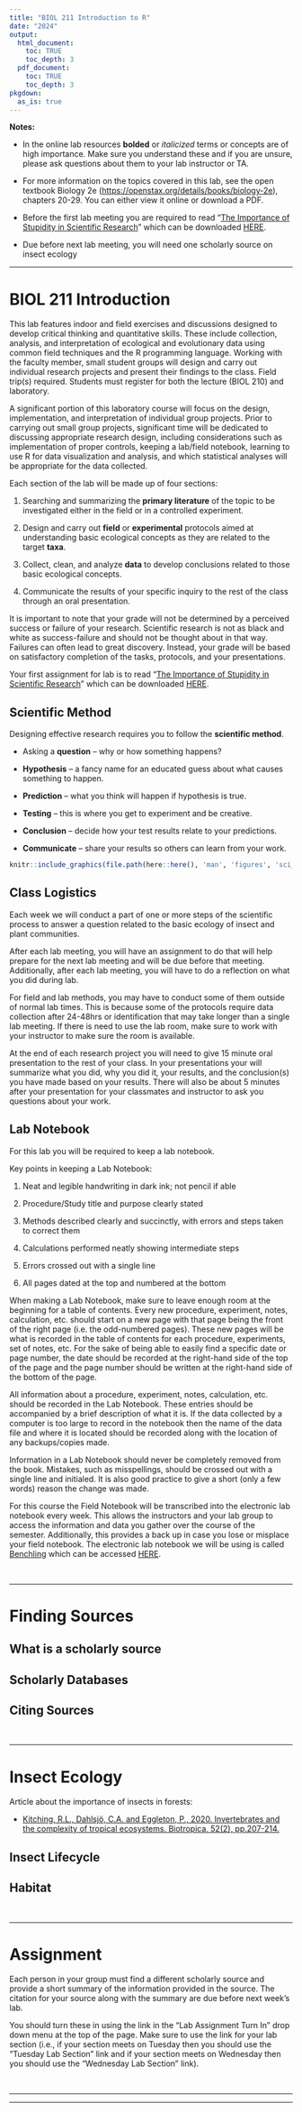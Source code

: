 ```yaml
---
title: "BIOL 211 Introduction to R"
date: "2024"
output: 
  html_document:
    toc: TRUE
    toc_depth: 3
  pdf_document:
    toc: TRUE
    toc_depth: 3
pkgdown:
  as_is: true
---
```


**Notes:**

* In the online lab resources **bolded** or *italicized* terms or concepts are of high importance. Make sure you understand these and if you are unsure, please ask questions about them to your lab instructor or TA.

* For more information on the topics covered in this lab, see the open textbook Biology 2e ([https://openstax.org/details/books/biology-2e](https://openstax.org/details/books/biology-2e)), chapters 20-29. You can either view it online or download a PDF.

* Before the first lab meeting you are required to read "[The Importance of Stupidity in Scientific Research](sheets/sci_articles/Importance_of_stupidity.pdf)" which can be downloaded [HERE](sheets/sci_articles/Importance_of_stupidity.pdf).

* Due before next lab meeting, you will need one scholarly source on insect ecology

***

# BIOL 211 Introduction

This lab features indoor and field exercises and discussions designed to develop critical thinking and quantitative skills. These include collection, analysis, and interpretation of ecological and evolutionary data using common field techniques and the R programming language. Working with the faculty member, small student groups will design and carry out individual research projects and present their findings to the class. Field trip(s) required. Students must register for both the lecture (BIOL 210) and laboratory.

A significant portion of this laboratory course will focus on the design, implementation, and interpretation of individual group projects. Prior to carrying out small group projects, significant time will be dedicated to discussing appropriate research design, including considerations such as implementation of proper controls, keeping a lab/field notebook, learning to use R for data visualization and analysis, and which statistical analyses will be appropriate for the data collected.

Each section of the lab will be made up of four sections:

1. Searching and summarizing the **primary literature** of the topic to be investigated either in the field or in a controlled experiment.

2. Design and carry out **field** or **experimental** protocols aimed at understanding basic ecological concepts as they are related to the target **taxa**.

3. Collect, clean, and analyze **data** to develop conclusions related to those basic ecological concepts. 

4. Communicate the results of your specific inquiry to the rest of the class through an oral presentation.

It is important to note that your grade will not be determined by a perceived success or failure of your research. Scientific research is not as black and white as success-failure and should not be thought about in that way. Failures can often lead to great discovery. Instead, your grade will be based on satisfactory completion of the tasks, protocols, and your presentations.

Your first assignment for lab is to read "[The Importance of Stupidity in Scientific Research](sheets/sci_articles/Importance_of_stupidity.pdf)" which can be downloaded [HERE](sheets/sci_articles/Importance_of_stupidity.pdf).

## Scientific Method

Designing effective research requires you to follow the **scientific method**.

* Asking a **question** – why or how something happens?

* **Hypothesis** – a fancy name for an educated guess about what causes something to happen.

* **Prediction** – what you think will happen if hypothesis is true.

* **Testing** – this is where you get to experiment and be creative.

* **Conclusion** – decide how your test results relate to your predictions.

* **Communicate** – share your results so others can learn from your work.

```r
knitr::include_graphics(file.path(here::here(), 'man', 'figures', 'sci_method.jpg'), dpi = 100)
```

## Class Logistics

Each week we will conduct a part of one or more steps of the scientific process to answer a question related to the basic ecology of insect and plant communities.

After each lab meeting, you will have an assignment to do that will help prepare for the next lab meeting and will be due before that meeting. Additionally, after each lab meeting, you will have to do a reflection on what you did during lab.

For field and lab methods, you may have to conduct some of them outside of normal lab times. This is because some of the protocols require data collection after 24-48hrs or identification that may take longer than a single lab meeting. If there is need to use the lab room, make sure to work with your instructor to make sure the room is available.

At the end of each research project you will need to give 15 minute oral presentation to the rest of your class. In your presentations your will summarize what you did, why you did it, your results, and the conclusion(s) you have made based on your results. There will also be about 5 minutes after your presentation for your classmates and instructor to ask you questions about your work.

## Lab Notebook

For this lab you will be required to keep a lab notebook.

Key points in keeping a Lab Notebook:

1.	Neat and legible handwriting in dark ink; not pencil if able

2.	Procedure/Study title and purpose clearly stated

3.	Methods described clearly and succinctly, with errors and steps taken to correct them

4.	Calculations performed neatly showing intermediate steps

5.	Errors crossed out with a single line

6.	All pages dated at the top and numbered at the bottom

When making a Lab Notebook, make sure to leave enough room at the beginning for a table of contents. Every new procedure, experiment, notes, calculation, etc. should start on a new page with that page being the front of the right page (i.e. the odd-numbered pages). These new pages will be what is recorded in the table of contents for each procedure, experiments, set of notes, etc. For the sake of being able to easily find a specific date or page number, the date should be recorded at the right-hand side of the top of the page and the page number should be written at the right-hand side of the bottom of the page.

All information about a procedure, experiment, notes, calculation, etc. should be recorded in the Lab Notebook. These entries should be accompanied by a brief description of what it is. If the data collected by a computer is too large to record in the notebook then the name of the data file and where it is located should be recorded along with the location of any backups/copies made.

Information in a Lab Notebook should never be completely removed from the book. Mistakes, such as misspellings, should be crossed out with a single line and initialed. It is also good practice to give a short (only a few words) reason the change was made.

For this course the Field Notebook will be transcribed into the electronic lab notebook every week. This allows the instructors and your lab group to access the information and data you gather over the course of the semester. Additionally, this provides a back up in case you lose or misplace your field notebook. The electronic lab notebook we will be using is called [Benchling](https://www.benchling.com/) which can be accessed [HERE](https://www.benchling.com/).

<br>

***

# Finding Sources

## What is a scholarly source

## Scholarly Databases

## Citing Sources

<br>

***

# Insect Ecology

Article about the importance of insects in forests:

* [Kitching, R.L., Dahlsjö, C.A. and Eggleton, P., 2020. Invertebrates and the complexity of tropical ecosystems. Biotropica, 52(2), pp.207-214.](sheets/sci_articles/Kitching_et_al_2020.pdf)

## Insect Lifecycle

## Habitat

<br>

***

# Assignment

Each person in your group must find a different scholarly source and provide a short summary of the information provided in the source. The citation for your source along with the summary are due before next week's lab. 

You should turn these in using the link in the "Lab Assignment Turn In" drop down menu at the top of the page. Make sure to use the link for your lab section (i.e., if your section meets on Tuesday then you should use the "Tuesday Lab Section" link and if your section meets on Wednesday then you should use the "Wednesday Lab Section" link). 

<br>

***

***

